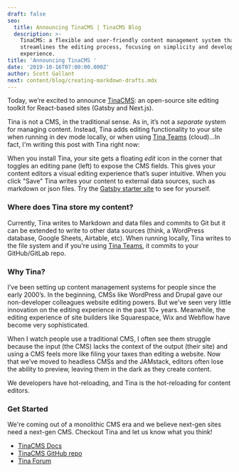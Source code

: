 ```yaml
---
draft: false
seo:
  title: Announcing TinaCMS | TinaCMS Blog
  description: >-
    TinaCMS: a flexible and user-friendly content management system that
    streamlines the editing process, focusing on simplicity and developer
    experience.
title: 'Announcing TinaCMS '
date: '2019-10-16T07:00:00.000Z'
author: Scott Gallant
next: content/blog/creating-markdown-drafts.mdx
---
```


<Youtube embedSrc="https://www.youtube.com/embed/iPDCmbaEF0Y" />

Today, we’re excited to announce [TinaCMS](https://github.com/tinacms/tinacms): an open-source site editing toolkit for React-based sites (Gatsby and Next.js).

Tina is not a CMS, in the traditional sense. As in, it’s not a *separate* system for managing content. Instead, Tina adds editing functionality to your site when running in dev mode locally, or when using [Tina Teams](http://tinacms.org/teams) (cloud)...In fact, I'm writing this post with Tina right now:

<WebmEmbed embedSrc="/img/blog/announcing-tinacms/tina-cms-announcement-post.webm" />

When you install Tina, your site gets a floating *edit* icon in the corner that toggles an editing pane (left) to expose the CMS fields. This gives your content editors a visual editing experience that’s super intuitive. When you click "Save" Tina writes your content to external data sources, such as markdown or json files. Try the [Gatsby starter site](/docs/guides/converting-gatsby-to-tina) to see for yourself.

### Where does Tina store my content?

Currently, Tina writes to Markdown and data files and commits to Git but it can be extended to write to other data sources (think, a WordPress database, Google Sheets, Airtable, etc). When running locally, Tina writes to the file system and if you're using [Tina Teams](http://tinacms.org/teams), it commits to your GitHub/GitLab repo.

### Why Tina?

I’ve been setting up content management systems for people since the early 2000’s. In the beginning, CMSs like WordPress and Drupal gave our non-developer colleagues website editing powers. But we’ve seen very little innovation on the editing experience in the past 10+ years. Meanwhile, the editing experience of site builders like Squarespace, Wix and Webflow have become very sophisticated.

When I watch people use a traditional CMS, I often see them struggle because the input (the CMS) lacks the context of the output (their site) and using a CMS feels more like filing your taxes than editing a website. Now that we’ve moved to headless CMSs and the JAMstack, editors often lose the ability to preview, leaving them in the dark as they create content.

We developers have hot-reloading, and Tina is the hot-reloading for content editors.

### Get Started

We're coming out of a monolithic CMS era and we believe next-gen sites need a next-gen CMS. Checkout Tina and let us know what you think!

* [TinaCMS Docs](https://tinacms.org/docs/getting-started/introduction)
* [TinaCMS GitHub repo](https://github.com/tinacms/tinacms)
* [Tina Forum](https://community.tinacms.org/)
